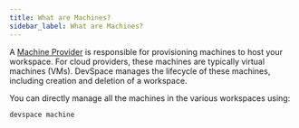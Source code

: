 ```yaml
---
title: What are Machines?
sidebar_label: What are Machines?
---
```


A [Machine Provider](../managing-providers/what-are-providers.mdx) is responsible for provisioning machines to host your workspace. 
For cloud providers, these machines are typically virtual machines (VMs). DevSpace manages the lifecycle of these machines, including creation and deletion of a workspace.

You can directly manage all the machines in the various workspaces using:

```sh
devspace machine
```
